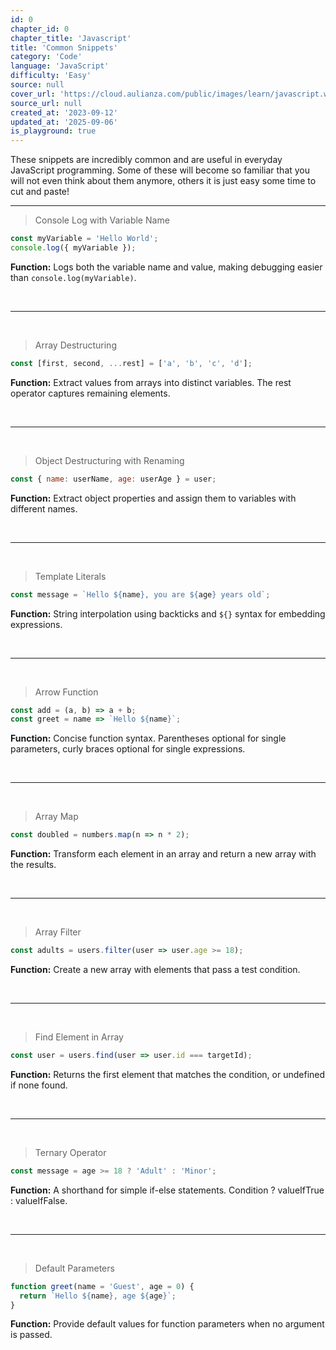 ```yaml
---
id: 0
chapter_id: 0
chapter_title: 'Javascript'
title: 'Common Snippets'
category: 'Code'
language: 'JavaScript'
difficulty: 'Easy'
source: null
cover_url: 'https://cloud.aulianza.com/public/images/learn/javascript.webp'
source_url: null
created_at: '2023-09-12'
updated_at: '2025-09-06'
is_playground: true
---
```


These snippets are incredibly common and are useful in everyday JavaScript programming. Some of these will become so familiar that you will not even think about them anymore, others it is just easy some time to cut and paste!

---

> Console Log with Variable Name
```javascript
const myVariable = 'Hello World';
console.log({ myVariable });
```
**Function:** Logs both the variable name and value, making debugging easier than `console.log(myVariable)`.

<br/>

---

<br/>

> Array Destructuring
```javascript
const [first, second, ...rest] = ['a', 'b', 'c', 'd'];
```
**Function:** Extract values from arrays into distinct variables. The rest operator captures remaining elements.

<br/>

---

<br/>

> Object Destructuring with Renaming
```javascript
const { name: userName, age: userAge } = user;
```
**Function:** Extract object properties and assign them to variables with different names.

<br/>

---

<br/>

> Template Literals
```javascript
const message = `Hello ${name}, you are ${age} years old`;
```
**Function:** String interpolation using backticks and `${}` syntax for embedding expressions.

<br/>

---

<br/>

> Arrow Function
```javascript
const add = (a, b) => a + b;
const greet = name => `Hello ${name}`;
```
**Function:** Concise function syntax. Parentheses optional for single parameters, curly braces optional for single expressions.

<br/>

---

<br/>

> Array Map
```javascript
const doubled = numbers.map(n => n * 2);
```
**Function:** Transform each element in an array and return a new array with the results.

<br/>

---

<br/>

> Array Filter
```javascript
const adults = users.filter(user => user.age >= 18);
```
**Function:** Create a new array with elements that pass a test condition.

<br/>

---

<br/>

> Find Element in Array
```javascript
const user = users.find(user => user.id === targetId);
```
**Function:** Returns the first element that matches the condition, or undefined if none found.

<br/>

---

<br/>

> Ternary Operator
```javascript
const message = age >= 18 ? 'Adult' : 'Minor';
```
**Function:** A shorthand for simple if-else statements. Condition ? valueIfTrue : valueIfFalse.

<br/>

---

<br/>

> Default Parameters
```javascript
function greet(name = 'Guest', age = 0) {
  return `Hello ${name}, age ${age}`;
}
```
**Function:** Provide default values for function parameters when no argument is passed.
<br/>